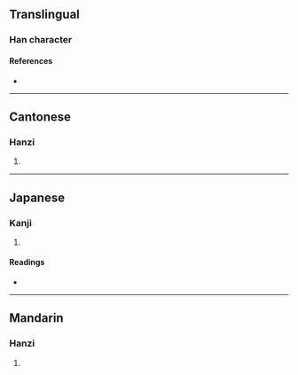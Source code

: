 {{character info/new}}
==Translingual==

===Han character===
{{Han char|rn=30|rad=口|as=07|sn=10|four=64081|canj=RGYO|ids=⿰口走}}

====References====
* {{Han ref|kx=0193.051|dkj=03745|hdz=10624.170|uh=5517|ud=21783|bh=D0F2|bd=53490}}

----

==Cantonese==

===Hanzi===
{{yue-hanzi|jyut=[[dau1]], [[dau2]]|y=dau1, dau2}}

# {{rfdef|yue|sort=口07}}

----

==Japanese==

===Kanji===
{{ja-kanji|grade=|rs=口07}}

# {{rfdef|ja|sort=口07}}

====Readings====
* {{ja-readings|on=[[とう]] (tō)|kun=[[これ]] (kore), [[や]] (ya)}}

----

==Mandarin==

===Hanzi===
{{cmn-hanzi|pin=[[dōu]] ([[dou1]])|wg=tou<sup>1</sup>}}

# {{rfdef|cmn|sort=口07}}